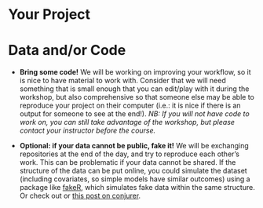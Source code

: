# Your Project

# Data and/or Code

-   **Bring some code!** We will be working on improving your workflow, so it is nice to have material to work with. Consider that we will need something that is small enough that you can edit/play with it during the workshop, but also comprehensive so that someone else may be able to reproduce your project on their computer (i.e.: it is nice if there is an output for someone to see at the end!). *NB: If you will not have code to work on, you can still take advantage of the workshop, but please contact your instructor before the course.*

-   **Optional: if your data cannot be public, fake it!** We will be exchanging repositories at the end of the day, and try to reproduce each other's work. This can be problematic if your data cannot be shared. If the structure of the data can be put online, you could simulate the dataset (including covariates, so simple models have similar outcomes) using a package like [fakeR](https://cran.r-project.org/web/packages/fakeR/index.html), which simulates fake data within the same structure. Or check out or [this post on conjurer](https://www.r-bloggers.com/generate-synthetic-data-using-r/).
